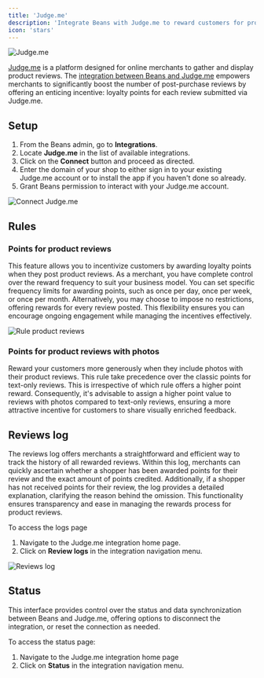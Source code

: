 ```yaml
---
title: 'Judge.me'
description: 'Integrate Beans with Judge.me to reward customers for product reviews'
icon: 'stars'
---
```


<Frame>
  <img src="/assets/images/integrations/judgeme/hero.webp" alt="Judge.me" style={{ borderRadius: '0.5rem' }} />
</Frame>

[Judge.me](https://judge.me/) is a platform designed for online merchants to gather and display product reviews.
The [integration between Beans and Judge.me](https://www.trybeans.com/integrations/trellis:judgeme)
empowers merchants to significantly boost
the number of post-purchase reviews by offering an enticing incentive:
loyalty points for each review submitted via Judge.me.

## Setup

1. From the Beans admin, go to **Integrations**.
2. Locate **Judge.me** in the list of available integrations.
3. Click on the **Connect** button and proceed as directed.
4. Enter the domain of your shop to either sign in to your existing Judge.me account or
   to install the app if you haven't done so already.
5. Grant Beans permission to interact with your Judge.me account.

<Frame>
  <img
    src="/assets/images/integrations/judgeme/connect.gif"
    alt="Connect Judge.me"
    style={{ borderRadius: '0.5rem' }}
  />
</Frame>

## Rules

### Points for product reviews

This feature allows you to incentivize customers by awarding loyalty points when they post product reviews.
As a merchant, you have complete control over the reward frequency to suit your business model.
You can set specific frequency limits for awarding points, such as once per day,
once per week, or once per month. Alternatively, you may choose to impose no restrictions,
offering rewards for every review posted. This flexibility ensures you can encourage ongoing
engagement while managing the incentives effectively.

<Frame>
  <img
    src="/assets/images/integrations/judgeme/rule-product-reviews.gif"
    alt="Rule product reviews"
    style={{ borderRadius: '0.5rem' }}
  />
</Frame>

### Points for product reviews with photos

Reward your customers more generously when they include photos with their product reviews.
This rule take precedence over the classic points for text-only reviews.
This is irrespective of which rule offers a higher point reward.
Consequently, it's advisable to assign a higher point value to reviews with photos
compared to text-only reviews, ensuring a more attractive incentive for customers
to share visually enriched feedback.

## Reviews log

The reviews log offers merchants a straightforward and efficient way to track the history of all rewarded reviews.
Within this log, merchants can quickly ascertain whether a shopper has been awarded points for their review and the
exact amount of points credited. Additionally, if a shopper has not received points for their review, the log
provides a detailed explanation, clarifying the reason behind the omission. This functionality ensures transparency
and ease in managing the rewards process for product reviews.

To access the logs page

1. Navigate to the Judge.me integration home page.
2. Click on **Review logs** in the integration navigation menu.

<Frame>
  <img src="/assets/images/integrations/judgeme/page-logs.webp" alt="Reviews log" style={{ borderRadius: '0.5rem' }} />
</Frame>

## Status

This interface provides control over the status and data synchronization between Beans and Judge.me,
offering options to disconnect the integration, or reset the connection as needed.

To access the status page:

1. Navigate to the Judge.me integration home page
2. Click on **Status** in the integration navigation menu.
